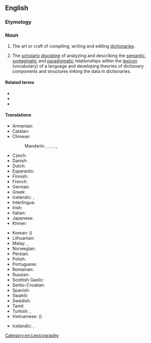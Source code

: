 ==English==
{{wikipedia}}

===Etymology===
{{confix|lexico|graphy|lang=en}}

===Noun===
{{en-noun|~|lexicographies}}

# The art or craft of compiling, writing and editing [[dictionary|dictionaries]].
# {{lb|en|linguistics}} The [[scholarly]] [[discipline]] of analyzing and describing the [[semantic]], [[syntagmatic]] and [[paradigmatic]] relationships within the [[lexicon]] (vocabulary) of a language and developing theories of dictionary components and structures linking the data in dictionaries.

====Related terms====
* {{l|en|lexicographer}}
* {{l|en|lexicon}}
* {{l|en|lexicology}}

====Translations====
{{trans-top|art or craft of writing dictionaries}}
* Armenian: {{t+|hy|բառարանագրություն}}
* Catalan: {{t+|ca|lexicografia|f}}
* Chinese:
*: Mandarin: {{t+|cmn|詞典學|sc=Hani}}, {{t+|cmn|词典学|tr=cídiǎnxué|sc=Hani}}, {{t+|cmn|辭書學|sc=Hani}}, {{t+|cmn|辞书学|tr=císhūxué|sc=Hani}}, {{t|cmn|詞典編輯|sc=Hani}}, {{t|cmn|词典编辑|tr=cídiǎn biānjí|sc=Hani}}
* Czech: {{t+|cs|lexikografie|f}}
* Danish: {{t|da|leksikografi}}
* Dutch: {{t+|nl|lexicografie|f}}
* Esperanto: {{t|eo|leksikografio}}
* Finnish: {{t+|fi|leksikografia}}
* French: {{t+|fr|lexicographie|f}}
* German: {{t+|de|Lexikographie|f}}
* Greek: {{t+|el|λεξικογραφία|f}}
* Icelandic: {{t|is|orðabókargerð|f}}, {{t|is|orðabókagerð|f}}
* Interlingua: {{t|ia|lexicographia}}
* Irish: {{t|ga|foclóireacht|f}}
* Italian: {{t+|it|lessicografia|f}}
* Japanese: {{t|ja|辞書編集|tr=じしょへんしゅう, jisho henshū|sc=Jpan}}
* Khmer: {{t+|km|វចនលេខន៍|tr=vaj ja nak lek|sc=Khmr}}
{{trans-mid}}
* Korean: {{t+|ko|사전학}} ({{t|ko|詞典學}})
* Lithuanian: {{t|lt|leksikografija|f}}
* Malay: {{t|ms|perkamusan}}, {{t|ms|leksikografi}}
* Norwegian: {{t+|no|leksikografi}}
* Persian: {{t|fa|فرهنگ‌نویسی|tr=farhang-navisi|sc=fa-Arab}}
* Polish: {{t+|pl|leksykografia|f}}
* Portuguese: {{t+|pt|lexicografia|f}}
* Romanian: {{t+|ro|lexicografie|f}}
* Russian: {{t+|ru|лексикогра́фия|f}}
* Scottish Gaelic: {{t|gd|faclaireachd|f}}
* Serbo-Croatian: {{t+|sh|leksikografija|f}}
* Spanish: {{t+|es|lexicografía|f}}
* Swahili: {{t|sw|leksikografia}}
* Swedish: {{t+|sv|lexikografi}}
* Tamil: {{t+|ta|பேரகரமுதலி|sc=Taml}}
* Turkish: {{t+|tr|sözlükbilim}}, {{t+|tr|sözlükçülük}}
* Vietnamese: {{t+|vi|từ điển học}} ({{t|vi|詞典學}})
{{trans-bottom}}

{{trans-top|scholarly discipline of analyzing and describing lexical relationships and developing dictionary structures}}
* Icelandic: {{t|is|orðabókafræði|f}}, {{t|is|orðabókarfræði|f}}
{{trans-mid}}
{{trans-bottom}}

[[Category:en:Lexicography]]